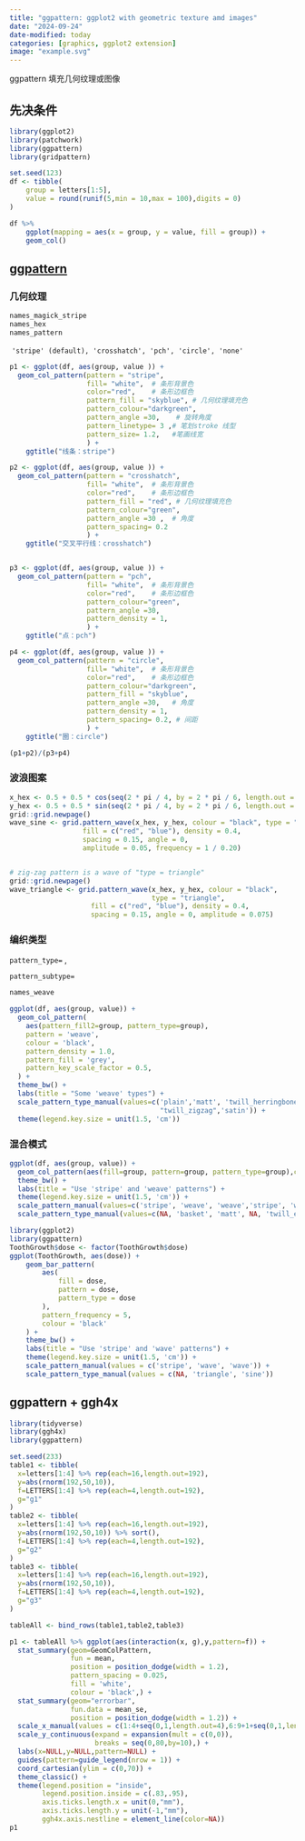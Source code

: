 ```yaml
---
title: "ggpattern: ggplot2 with geometric texture amd images"
date: "2024-09-24"
date-modified: today
categories: [graphics, ggplot2 extension]
image: "example.svg"
---
```


ggpattern 填充几何纹理或图像

## 先决条件

```r
library(ggplot2)
library(patchwork)
library(ggpattern)
library(gridpattern)
```

```r
set.seed(123)
df <- tibble(
    group = letters[1:5],
    value = round(runif(5,min = 10,max = 100),digits = 0)
)

df %>% 
    ggplot(mapping = aes(x = group, y = value, fill = group)) +
    geom_col()
```

## [ggpattern](https://trevorldavis.com/R/ggpattern/dev/)

### 几何纹理

```r
names_magick_stripe
names_hex
names_pattern
```

 `'stripe' (default), 'crosshatch', 'pch', 'circle', 'none'`

```r
p1 <- ggplot(df, aes(group, value )) +
  geom_col_pattern(pattern = "stripe", 
                   fill= "white",  # 条形背景色 
                   color="red",    # 条形边框色
                   pattern_fill = "skyblue", # 几何纹理填充色
                   pattern_colour="darkgreen",
                   pattern_angle =30,    # 旋转角度
                   pattern_linetype= 3 ,# 笔划stroke 线型
                   pattern_size= 1.2,	#笔画线宽
                   ) +
    ggtitle("线条：stripe")

p2 <- ggplot(df, aes(group, value )) +
  geom_col_pattern(pattern = "crosshatch", 
                   fill= "white",  # 条形背景色 
                   color="red",    # 条形边框色
                   pattern_fill = "red", # 几何纹理填充色
                   pattern_colour="green",
                   pattern_angle =30 ,  # 角度
                   pattern_spacing= 0.2
                   ) +
    ggtitle("交叉平行线：crosshatch")


p3 <- ggplot(df, aes(group, value )) +
  geom_col_pattern(pattern = "pch",
                   fill= "white",  # 条形背景色 
                   color="red",    # 条形边框色
                   pattern_colour="green",
                   pattern_angle =30,  
                   pattern_density = 1,
                   ) +
    ggtitle("点：pch")

p4 <- ggplot(df, aes(group, value )) +
  geom_col_pattern(pattern = "circle",
                   fill= "white",  # 条形背景色 
                   color="red",    # 条形边框色
                   pattern_colour="darkgreen",
                   pattern_fill = "skyblue",
                   pattern_angle =30,   # 角度
                   pattern_density = 1,
                   pattern_spacing= 0.2, # 间距
                   ) +
    ggtitle("圈：circle")

(p1+p2)/(p3+p4)
```

### 波浪图案

```r
x_hex <- 0.5 + 0.5 * cos(seq(2 * pi / 4, by = 2 * pi / 6, length.out = 6))
y_hex <- 0.5 + 0.5 * sin(seq(2 * pi / 4, by = 2 * pi / 6, length.out = 6))
grid::grid.newpage()
wave_sine <- grid.pattern_wave(x_hex, y_hex, colour = "black", type = "sine",
                  fill = c("red", "blue"), density = 0.4,
                  spacing = 0.15, angle = 0,
                  amplitude = 0.05, frequency = 1 / 0.20)


# zig-zag pattern is a wave of "type = triangle"
grid::grid.newpage()
wave_triangle <- grid.pattern_wave(x_hex, y_hex, colour = "black", 
                                   type = "triangle",
                    fill = c("red", "blue"), density = 0.4,
                    spacing = 0.15, angle = 0, amplitude = 0.075)
```

### 编织类型

`pattern_type=` ,

`pattern_subtype=`

```r
names_weave
```

```r
ggplot(df, aes(group, value)) +
  geom_col_pattern(
    aes(pattern_fill2=group, pattern_type=group),
    pattern = 'weave',
    colour = 'black', 
    pattern_density = 1.0,
    pattern_fill = 'grey',
    pattern_key_scale_factor = 0.5,
  ) +
  theme_bw() +
  labs(title = "Some 'weave' types") + 
  scale_pattern_type_manual(values=c('plain','matt', 'twill_herringbone',
                                     "twill_zigzag",'satin')) +
  theme(legend.key.size = unit(1.5, 'cm'))
```

### 混合模式

```r
ggplot(df, aes(group, value)) +
  geom_col_pattern(aes(fill=group, pattern=group, pattern_type=group),colour='black') + 
  theme_bw() +
  labs(title = "Use 'stripe' and 'weave' patterns") + 
  theme(legend.key.size = unit(1.5, 'cm')) +
  scale_pattern_manual(values=c('stripe', 'weave', 'weave','stripe', 'weave')) +
  scale_pattern_type_manual(values=c(NA, 'basket', 'matt', NA, 'twill_elongated'))
```


```r
library(ggplot2)
library(ggpattern)
ToothGrowth$dose <- factor(ToothGrowth$dose)
ggplot(ToothGrowth, aes(dose)) +
    geom_bar_pattern(
        aes(
            fill = dose,
            pattern = dose,
            pattern_type = dose
        ),
        pattern_frequency = 5,
        colour = 'black'
    ) +
    theme_bw() +
    labs(title = "Use 'stripe' and 'wave' patterns") +
    theme(legend.key.size = unit(1.5, 'cm')) +
    scale_pattern_manual(values = c('stripe', 'wave', 'wave')) +
    scale_pattern_type_manual(values = c(NA, 'triangle', 'sine'))

```

## ggpattern + ggh4x

```r
library(tidyverse)
library(ggh4x)
library(ggpattern)

set.seed(233)
table1 <- tibble(
  x=letters[1:4] %>% rep(each=16,length.out=192),
  y=abs(rnorm(192,50,10)),
  f=LETTERS[1:4] %>% rep(each=4,length.out=192),
  g="g1"
)
table2 <- tibble(
  x=letters[1:4] %>% rep(each=16,length.out=192),
  y=abs(rnorm(192,50,10)) %>% sort(),
  f=LETTERS[1:4] %>% rep(each=4,length.out=192),
  g="g2"
)
table3 <- tibble(
  x=letters[1:4] %>% rep(each=16,length.out=192),
  y=abs(rnorm(192,50,10)),
  f=LETTERS[1:4] %>% rep(each=4,length.out=192),
  g="g3"
)

tableAll <- bind_rows(table1,table2,table3)

p1 <- tableAll %>% ggplot(aes(interaction(x, g),y,pattern=f)) +
  stat_summary(geom=GeomColPattern,
               fun = mean,
               position = position_dodge(width = 1.2),
               pattern_spacing = 0.025,
               fill = 'white', 
               colour = 'black',) + 
  stat_summary(geom="errorbar",
               fun.data = mean_se,
               position = position_dodge(width = 1.2)) + 
  scale_x_manual(values = c(1:4+seq(0,1,length.out=4),6:9+1+seq(0,1,length.out=4),11:14+2+seq(0,1,length.out=4)),guide = guide_axis_nested()) +
  scale_y_continuous(expand = expansion(mult = c(0,0)),
                     breaks = seq(0,80,by=10),) +
  labs(x=NULL,y=NULL,pattern=NULL) +
  guides(pattern=guide_legend(nrow = 1)) +
  coord_cartesian(ylim = c(0,70)) +
  theme_classic() + 
  theme(legend.position = "inside",
        legend.position.inside = c(.83,.95),
        axis.ticks.length.x = unit(0,"mm"),
        axis.ticks.length.y = unit(-1,"mm"),
        ggh4x.axis.nestline = element_line(color=NA))
p1
```
